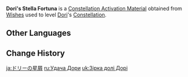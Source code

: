 {{Item Infobox
|id           = 1168
|image        = Item Stella Fortuna (4 Star).png
|type         = Constellation Activation Materials
|group        = Stella Fortuna
|quality      = 4
|description  = [[Dori]]'s Constellation Activation Material
|source1      = [[Wishes]]
}}
'''Dori's Stella Fortuna''' is a [[Constellation Activation Material]] obtained from [[Wishes]] used to level [[Dori]]'s [[Constellation]].

==Other Languages==
{{Other Languages
|en      = Dori's Stella Fortuna
|zhs     = 多莉的命星
|zhs_rm  = Duōlì de Mìngxīng
|zht     = 多莉的命星
|zht_rm  = Duōlì de Mìngxīng
|zh_tl   = Dori's {{Lex|Stella Fortuna|zh}}
|ja      = ドリーの星屑
|ja_rm   = Dorii no Hoshikuzu
|ja_tl   = Dori's {{Lex|Stella Fortuna|ja}}
|ko      = 도리의 운명의 별
|ko_rm   = Dori-ui Unmyeong-ui Byeol
|ko_tl   = Dori's {{Lex|Stella Fortuna|ko}}
|es      = Stella Fortuna de Dori
|es_tl   = Dori's Stella Fortuna
|fr      = Stella Fortuna de Dori
|fr_tl   = Dori's Stella Fortuna
|ru      = <!--Удача Дори-->
|ru_tl   = <!--Dori's {{Lex|Stella Fortuna|ru}}-->
|th      = ดวงดาวแห่งชีวิตของ Dori
|th_rm   = Duangdao haeng Chiwit khong Dori
|th_tl   = Dori's {{Lex|Stella Fortuna|th}}
|vi      = Chòm Sao Của Dori
|vi_tl   = Dori's {{Lex|Stella Fortuna|vi}}
|de      = Stella Fortuna von Dori
|de_tl   = Dori's Stella Fortuna
|id      = Dori's Stella Fortuna
|pt      = <!--Constelação de Dori/Stella Fortuna de Dori-->
|pt_tl   = <!--Dori's Stella Fortuna-->
|tr      = <!--Dori' Yaşam Yıldızı-->
|tr_tl   = <!--Dori's Stella Fortuna-->
|it      = Stella Fortuna di Dori
|it_tl   = Dori's Stella Fortuna
}}

==Change History==
{{Change History|3.0}}

[[ja:ドリーの星屑]]
[[ru:Удача Дори]]
[[uk:Зірка долі Дорі]]